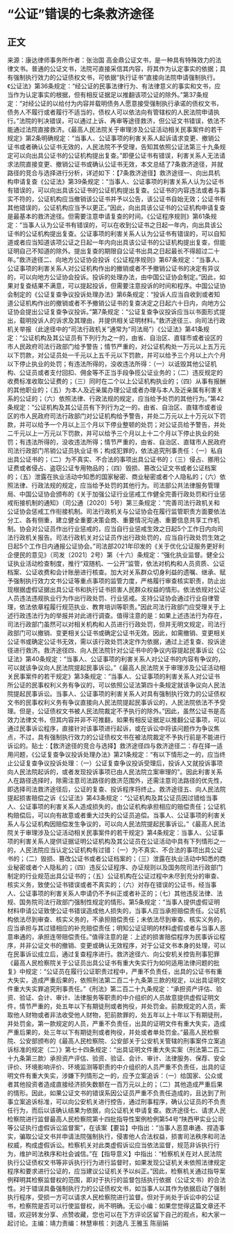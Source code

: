 # “公证”错误的七条救济途径
## 正文
来源：康达律师事务所作者：张治国 高金鼎公证文书，是一种具有特殊效力的法律文书。普通的公证文书，法院可直接采信其内容，将其作为认定事实的依据；具有强制执行效力的公证债权文书，可依据“执行证书”直接向法院申请强制执行。《公证法》第36条规定：“经公证的民事法律行为、有法律意义的事实和文书，应当作为认定事实的根据，但有相反证据足以推翻该项公证的除外。”第37条规定：“对经公证的以给付为内容并载明债务人愿意接受强制执行承诺的债权文书，债务人不履行或者履行不适当的，债权人可以依法向有管辖权的人民法院申请执行。”法院的判决错误，可以通过上诉、再审等途径救济，但公证文书错误，依法不能通过法院直接救济。《最高人民法院关于审理涉及公证活动相关民事案件的若干规定》第2条明确规定：“当事人、公证事项的利害关系人起诉请求变更、撤销公证书或者确认公证书无效的，人民法院不予受理，告知其依照公证法第三十九条规定可以向出具公证书的公证机构提出复查。”即便公证书有错误，利害关系人无法请求法院直接变更、撤销公证书或确认公证书无效，本文总结了7条救济途径，并就路径的竞合与选择进行分析，详述如下：【7条救济途径】救济途径一、向出具机构申请复查《公证法》第39条规定：“当事人、公证事项的利害关系人认为公证书有错误的，可以向出具该公证书的公证机构提出复查。公证书的内容违法或者与事实不符的，公证机构应当撤销该公证书并予以公告，该公证书自始无效；公证书有其他错误的，公证机构应当予以更正。”因此，向出具该公证书的公证机构申请复查是最基本的救济途径。但需要注意申请复查的时间。《公证程序规则》第61条规定：“当事人认为公证书有错误的，可以在收到公证书之日起一年内，向出具该公证书的公证机构提出复查。公证事项的利害关系人认为公证书有错误的，可以自知道或者应当知道该项公证之日起一年内向出具该公证书的公证机构提出复查，但能证明自己不知道的除外。提出复查的期限自公证书出具之日起最长不得超过二十年。”救济途径二、向地方公证协会投诉《公证程序规则》第67条规定：“当事人、公证事项的利害关系人对公证机构作出的撤销或者不予撤销公证书的决定有异议的，可以向地方公证协会投诉。投诉的处理办法，由中国公证协会制定。”因此，如果对复查结果不满意，可以提起投诉，但需要注意投诉的时间和程序。中国公证协会制定的《公证复查争议投诉处理办法》第6条规定：“投诉人应当自收到或者知道公证机构作出的撤销或者不予撤销公证书的复查决定之日起六十日内，向地方公证协会提出公证复查争议投诉。”第7条规定：“公证复查争议投诉应当以书面形式提出，载明投诉人的诉求及其理由，并提供相关证明材料。”救济途径三、向司法行政机关举报（此途径中的“司法行政机关”通常为“司法局”）《公证法》第41条规定：“公证机构及其公证员有下列行为之一的，由省、自治区、直辖市或者设区的市人民政府司法行政部门给予警告；情节严重的，对公证机构处一万元以上五万元以下罚款，对公证员处一千元以上五千元以下罚款，并可以给予三个月以上六个月以下停止执业的处罚；有违法所得的，没收违法所得：（一）以诋毁其他公证机构、公证员或者支付回扣、佣金等不正当手段争揽公证业务的；（二）违反规定的收费标准收取公证费的；（三）同时在二个以上公证机构执业的；（四）从事有报酬的其他职业的；（五）为本人及近亲属办理公证或者办理与本人及近亲属有利害关系的公证的；（六）依照法律、行政法规的规定，应当给予处罚的其他行为。”第42条规定：“公证机构及其公证员有下列行为之一的，由省、自治区、直辖市或者设区的市人民政府司法行政部门对公证机构给予警告，并处二万元以上十万元以下罚款，并可以给予一个月以上三个月以下停业整顿的处罚；对公证员给予警告，并处二千元以上一万元以下罚款，并可以给予三个月以上十二个月以下停止执业的处罚；有违法所得的，没收违法所得；情节严重的，由省、自治区、直辖市人民政府司法行政部门吊销公证员执业证书；构成犯罪的，依法追究刑事责任：（一）私自出具公证书的；（二）为不真实、不合法的事项出具公证书的；（三）侵占、挪用公证费或者侵占、盗窃公证专用物品的；（四）毁损、篡改公证文书或者公证档案的；（五）泄露在执业活动中知悉的国家秘密、商业秘密或者个人隐私的；（六）依照法律、行政法规的规定，应当给予处罚的其他行为。司法部公共法律服务管理局、中国公证协会颁布的《关于加强公证行业惩戒工作健全完善行政处罚和行业惩戒衔接机制的通知》（司公通〔2020〕5号）第三条规定：“完善司法行政机关和公证协会惩戒工作衔接机制。司法行政机关与公证协会在履行监管职责方面要依法分工、各有侧重，建立健全重要决策会商、重要情况沟通、重要信息共享工作机制。协会对公证员作出行业惩戒的，应当自行业惩戒生效之日起5个工作日内向司法行政机关报告。司法行政机关对公证员作出行政处罚的，应当自行政处罚生效之日起5个工作日内通报公证协会。”司法部2021年印发的《关于优化公证服务更好利企便民的意见》（司发〔2021〕2号）第（十六）条规定：“强化执业监督。健全公证执业活动检查制度，推行“双随机、一公开”监管，依法对机构和人员资质、公证档案、公证收费和会计账册进行核查。加大对关系群众切身利益的遗嘱、继承、赋予强制执行效力文书公证等重点事项的监管力度，严格履行审查核实职责，防止出现根据虚假证据出具公证书和执行证书损害人民群众权益的情形。依法依规对公证人员违法违规执业行为作出行政处罚、行业惩戒。支持公证协会通过行业自律管理，依法依章程履行规范执业、教育培训等职责。”因此司法行政部门应受理关于上述行政违法行为的举报并对此进行调查。值得注意的是：如果上述违法行为存在，司法行政部门虽然可以对相关机构和人员进行行政处罚，但并无明文规定，司法行政部门可以撤销、变更相关公证书或确定公证书无效。因此，如需撤销、变更相关公证书或确定公证书无效，需以该行政处罚决定作为依据，通过上述复查、投诉途径进行救济。救济途径四、向人民法院针对公证书中的争议内容提起民事诉讼《公证法》第40条规定：“当事人、公证事项的利害关系人对公证书的内容有争议的，可以就该争议向人民法院提起民事诉讼。”《最高人民法院关于审理涉及公证活动相关民事案件的若干规定》第3条规定：“当事人、公证事项的利害关系人对公证书所公证的民事权利义务有争议的，可以依照公证法第四十条规定就该争议向人民法院提起民事诉讼。当事人、公证事项的利害关系人对具有强制执行效力的公证债权文书的民事权利义务有争议直接向人民法院提起民事诉讼的，人民法院依法不予受理。但是，公证债权文书被人民法院裁定不予执行的除外。”因此，虽然公证书是高效力法律文书，但其内容并非不可推翻，如果有相反证据足以推翻公证事项，可以通过民事诉讼程序，直接针对该事项进行起诉，或在诉讼中将该问题作为争议焦点，不过，具有强制执行效力的公证债权文书在被法院裁定不予执行前是不能进行诉讼的。贴士：【救济途径的竞合与选择】救济途径四与救济途径二：存在择一适用问题，《公证复查争议投诉处理办法》第21条规定：“有以下情形之一的，应当终止公证复查争议投诉处理：（一）公证复查争议投诉受理后，投诉人又就投诉事项向人民法院起诉的，或者发现投诉事项已由人民法院立案审理的”。因此利害关系人在路径选择时，除需注意司法路径的救济范围外，还需注意司法路径的优先性，即选择司法救济途径后，公证的复查、投诉程序将终止。救济途径五、向人民法院提起损害赔偿之诉《公证法》第43条规定：“公证机构及其公证员因过错给当事人、公证事项的利害关系人造成损失的，由公证机构承担相应的赔偿责任；公证机构赔偿后，可以向有故意或者重大过失的公证员追偿。当事人、公证事项的利害关系人与公证机构因赔偿发生争议的，可以向人民法院提起民事诉讼。”《最高人民法院关于审理涉及公证活动相关民事案件的若干规定》第4条规定：当事人、公证事项的利害关系人提供证据证明公证机构及其公证员在公证活动中具有下列情形之一的，人民法院应当认定公证机构有过错：（一）为不真实、不合法的事项出具公证书的；（二）毁损、篡改公证书或者公证档案的；（三）泄露在执业活动中知悉的商业秘密或者个人隐私的；（四）违反公证程序、办证规则以及国务院司法行政部门制定的行业规范出具公证书的；（五）公证机构在公证过程中未尽到充分的审查、核实义务，致使公证书错误或者不真实的；（六）对存在错误的公证书，经当事人、公证事项的利害关系人申请仍不予纠正或者补正的；（七）其他违反法律、法规、国务院司法行政部门强制性规定的情形。第5条规定：“当事人提供虚假证明材料申请公证致使公证书错误造成他人损失的，当事人应当承担赔偿责任。公证机构依法尽到审查、核实义务的，不承担赔偿责任；未依法尽到审查、核实义务的，应当承担与其过错相应的补充赔偿责任；明知公证证明的材料虚假或者与当事人恶意串通的，承担连带赔偿责任。”值得注意的是：上述的损害赔偿程序为民事诉讼程序，并非公证文书的撤销、变更或确认无效程序，对于公证文书本身的处理，可以在民事诉讼成立后，通过复查程序进行。救济途径六、向公安机关控告刑事犯罪《最高人民检察院关于公证员出具公证书有重大失实行为如何适用法律问题的批复》中规定：“公证员在履行公证职责过程中，严重不负责任，出具的公证书有重大失实，造成严重后果的，依照刑法第二百二十九条第三款的规定，以出具证明文件重大失实罪追究刑事责任。”《刑法》第二百二十九条规定：“承担资产评估、验资、验证、会计、审计、法律服务等职责的中介组织的人员故意提供虚假证明文件，情节严重的，处五年以下有期徒刑或者拘役，并处罚金。前款规定的人员，索取他人财物或者非法收受他人财物，犯前款罪的，处五年以上十年以下有期徒刑，并处罚金。第一款规定的人员，严重不负责任，出具的证明文件有重大失实，造成严重后果的，处三年以下有期徒刑或者拘役，并处或者单处罚金。”最高人民检察院、公安部颁布的《最高人民检察院、公安部关于公安机关管辖的刑事案件立案追诉标准的规定（二）》第七十四条规定：“出具证明文件重大失实案（刑法第二百二十九条第三款）承担资产评估、验资、验证、会计、审计、法律服务、保荐、安全评价、环境影响评价、环境监测等职责的中介组织的人员严重不负责任，出具的证明文件有重大失实，涉嫌下列情形之一的，应予立案追诉：（一）给国家、公众或者其他投资者造成直接经济损失数额在一百万元以上的；（二）其他造成严重后果的情形。因此，如果公证文书的错误系因公证员严重不负责任造成的，且达到了刑事立案追诉标准，可以向公安机关进行控告，通过刑事程序，确认公证员的不负责任行为，而后以该确认结果为依据，向公证机关申请复查。救济途径七、请求人民检察院进行监督最高人民检察院第十四批指导性案例检例第54号“陕西甲实业公司等公证执行虚假诉讼监督案”，在该案【要旨】中指出：“当事人恶意串通、捏造事实，骗取公证文书并申请法院强制执行，侵害他人合法权益，损害司法秩序和司法权威，构成虚假诉讼。检察机关对此类虚假诉讼应当依法监督，规范非诉执行行为，维护司法秩序和社会诚信。”在【指导意义】中指出：“检察机关在对人民法院执行公证债权文书等非诉执行行为进行监督时，如果发现公证机关未依照法律规定程序和要求进行公证的，应当建议公证机关予以纠正。”因此，检察机关通过指导案例释明其检察监督权的范围，即对于执行的监督包括执行依据（公证文书）的合法性。对于错误具备强制执行力的公证债权文书，如当事人以其作为依据启动了强制执行程序，受损一方可以请求人民检察院进行监督。但对于尚处于诉讼中的公证书，检察院是否可以行使监督权，尚不明确。无讼小编：如果您觉得这篇文章还不错，欢迎转发分享、点赞收藏，您也可以在下方评论区留下自己的观点，和大家一起讨论。主编：靖力责编：林慧审核：刘逸凡 王雅玉 陈丽娟